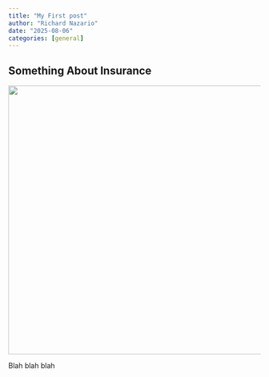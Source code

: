 ```yaml
---
title: "My First post"
author: "Richard Nazario"
date: "2025-08-06"
categories: [general]
---
```


## Something About Insurance

![](image.jpg.jpg){fig-align="right" width="536"}

Blah blah blah

